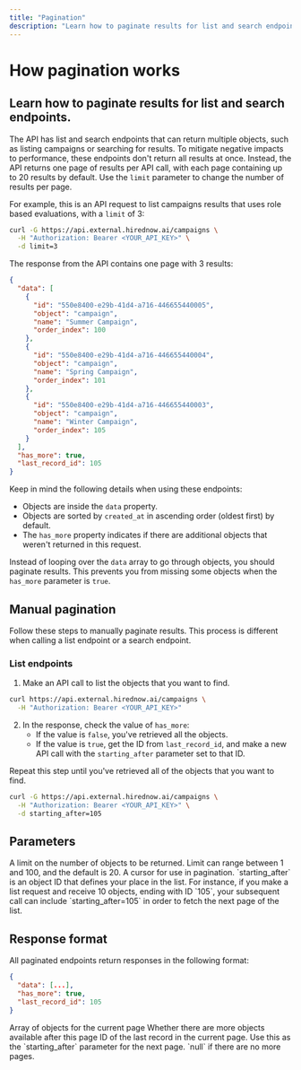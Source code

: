 ```yaml
---
title: "Pagination"
description: "Learn how to paginate results for list and search endpoints"
---
```


# How pagination works

## Learn how to paginate results for list and search endpoints.

The API has list and search endpoints that can return multiple objects, such as listing campaigns or searching for results. To mitigate negative impacts to performance, these endpoints don't return all results at once. Instead, the API returns one page of results per API call, with each page containing up to 20 results by default. Use the `limit` parameter to change the number of results per page.

For example, this is an API request to list campaigns results that uses role based evaluations, with a `limit` of 3:

```bash
curl -G https://api.external.hirednow.ai/campaigns \
  -H "Authorization: Bearer <YOUR_API_KEY>" \
  -d limit=3
```

The response from the API contains one page with 3 results:

```json
{
  "data": [
    {
      "id": "550e8400-e29b-41d4-a716-446655440005",
      "object": "campaign",
      "name": "Summer Campaign",
      "order_index": 100
    },
    {
      "id": "550e8400-e29b-41d4-a716-446655440004",
      "object": "campaign",
      "name": "Spring Campaign",
      "order_index": 101
    },
    {
      "id": "550e8400-e29b-41d4-a716-446655440003",
      "object": "campaign",
      "name": "Winter Campaign",
      "order_index": 105
    }
  ],
  "has_more": true,
  "last_record_id": 105
}
```

Keep in mind the following details when using these endpoints:

- Objects are inside the `data` property.
- Objects are sorted by `created_at` in ascending order (oldest first) by default.
- The `has_more` property indicates if there are additional objects that weren't returned in this request.

Instead of looping over the `data` array to go through objects, you should paginate results. This prevents you from missing some objects when the `has_more` parameter is `true`.

## Manual pagination

Follow these steps to manually paginate results. This process is different when calling a list endpoint or a search endpoint.

### List endpoints

1. Make an API call to list the objects that you want to find.

```bash
curl https://api.external.hirednow.ai/campaigns \
  -H "Authorization: Bearer <YOUR_API_KEY>"
```

2. In the response, check the value of `has_more`:
   - If the value is `false`, you've retrieved all the objects.
   - If the value is `true`, get the ID from `last_record_id`, and make a new API call with the `starting_after` parameter set to that ID.

Repeat this step until you've retrieved all of the objects that you want to find.

```bash
curl -G https://api.external.hirednow.ai/campaigns \
  -H "Authorization: Bearer <YOUR_API_KEY>" \
  -d starting_after=105
```

## Parameters

<ParamField query="limit" type="integer" default="10">
  A limit on the number of objects to be returned. Limit can range between 1 and
  100, and the default is 20.
</ParamField>

<ParamField query="starting_after" type="string">
  A cursor for use in pagination. `starting_after` is an object ID that defines
  your place in the list. For instance, if you make a list request and receive
  10 objects, ending with ID `105`, your subsequent call can include
  `starting_after=105` in order to fetch the next page of the list.
</ParamField>

## Response format

All paginated endpoints return responses in the following format:

```json
{
  "data": [...],
  "has_more": true,
  "last_record_id": 105
}
```

<ResponseField name="data" type="array">
  Array of objects for the current page
</ResponseField>

<ResponseField name="has_more" type="boolean">
  Whether there are more objects available after this page
</ResponseField>

<ResponseField name="last_record_id" type="string">
  ID of the last record in the current page. Use this as the `starting_after`
  parameter for the next page. `null` if there are no more pages.
</ResponseField>
